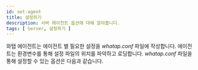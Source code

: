 ```yaml
---
id: set-agent
title: 설정하기
description: 서버 에이전트 옵션에 대해 알아봅니다.
tags: [ Server, 설정하기 ]
---
```


와탭 에이전트는 에이전트 별 필요한 설정을 *whatap.conf* 파일에 작성합니다. 에이전트는 환경변수를 통해 설정 파일의 위치를 파악하고 로딩합니다. *whatap.conf* 파일을 통해 설정할 수 있는 옵션은 다음과 같습니다.


<DocCardList/>